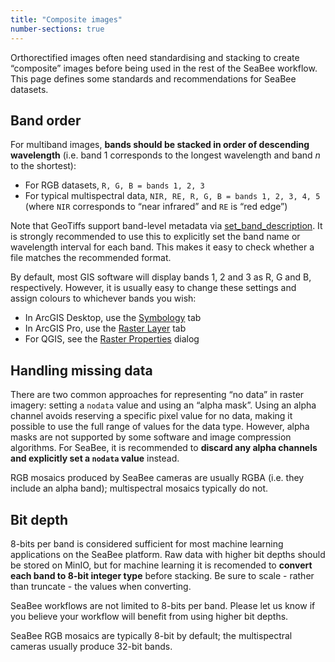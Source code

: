 ```yaml
---
title: "Composite images"
number-sections: true
---
```


Orthorectified images often need standardising and stacking to create "composite" images before being used in the rest of the SeaBee workflow. This page defines some standards and recommendations for SeaBee datasets.

## Band order {#sec-band-order}

For multiband images, **bands should be stacked in order of descending wavelength** (i.e. band 1 corresponds to the longest wavelength and band $n$ to the shortest):

 * For RGB datasets, `R, G, B = bands 1, 2, 3`
 * For typical multispectral data, `NIR, RE, R, G, B = bands 1, 2, 3, 4, 5` (where `NIR` corresponds to "near infrared" and `RE` is "red edge")

Note that GeoTiffs support band-level metadata via [set_band_description](https://rasterio.readthedocs.io/en/stable/api/rasterio.io.html#rasterio.io.BufferedDatasetWriter.set_band_description). It is strongly recommended to use this to explicitly set the band name or wavelength interval for each band. This makes it easy to check whether a file matches the recommended format.

:::{.callout-tip}
By default, most GIS software will display bands 1, 2 and 3 as R, G and B, respectively. However, it is usually easy to change these settings and assign colours to whichever bands you wish:

 * In ArcGIS Desktop, use the [Symbology](https://resources.arcgis.com/en/help/main/10.2/index.html#/Drawing_a_multiband_raster_dataset_as_an_RGB_composite/009t00000073000000/) tab
 * In ArcGIS Pro, use the [Raster Layer](https://desktop.arcgis.com/en/arcmap/latest/manage-data/raster-and-images/setting-the-default-bands-to-display-multiband-rasters.htm) tab
 * For QGIS, see the [Raster Properties](https://docs.qgis.org/3.22/en/docs/user_manual/working_with_raster/raster_properties.html?highlight=multiband#multiband-color) dialog
:::

## Handling missing data {#sec-nodata}

There are two common approaches for representing "no data" in raster imagery: setting a `nodata` value and using an "alpha mask". Using an alpha channel avoids reserving a specific pixel value for no data, making it possible to use the full range of values for the data type. However, alpha masks are not supported by some software and image compression algorithms. For SeaBee, it is recommended to **discard any alpha channels and explicitly set a `nodata` value** instead.

:::{.callout-note}
RGB mosaics produced by SeaBee cameras are usually RGBA (i.e. they include an alpha band); multispectral mosaics typically do not.
:::

## Bit depth {#sec-bit-depth}

8-bits per band is considered sufficient for most machine learning applications on the SeaBee platform. Raw data with higher bit depths should be stored on MinIO, but for machine learning it is recomended to **convert each band to 8-bit integer type** before stacking. Be sure to scale - rather than truncate - the values when converting.

SeaBee workflows are not limited to 8-bits per band. Please let us know if you believe your workflow will benefit from using higher bit depths.

:::{.callout-note}
SeaBee RGB mosaics are typically 8-bit by default; the multispectral cameras usually produce 32-bit bands.
:::